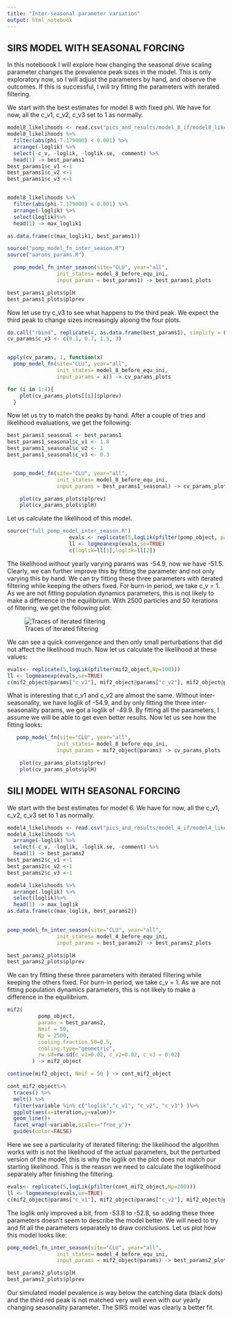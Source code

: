 ```yaml
---
title: "Inter-seasonal parameter variation"
output: html_notebook
---
```

## SIRS MODEL WITH SEASONAL FORCING ##

In this noteboook I will explore how changing the seasonal drive scaling parameter changes the prevalence peak sizes in the model. This is only exploratory now, so I will adjust the parameters by hand, and observe the outcomes. If this is successful, I will try fitting the parameters with iterated filtering.

We start with the best estimates for model 8 with fixed phi. We have for now, all the c_v1, c_v2, c_v3 set to 1 as normally. 

```r
model8_likelihoods <- read.csv("pics_and_results/model_8_if/model8_likelihoods.csv", row.names=1)
model8_likelihoods %>% 
  filter(abs(phi-7.179000) < 0.001) %>%
  arrange(-loglik) %>%
  select(-c_v, -loglik, -loglik.se, -comment) %>% 
  head(1) -> best_params1
best_params1$c_v1 <-1
best_params1$c_v2 <-1
best_params1$c_v3 <-1


model8_likelihoods %>% 
  filter(abs(phi-7.179000) < 0.001) %>%
  arrange(-loglik) %>%
  select(loglik)%>%
  head(1) -> max_loglik1

as.data.frame(c(max_loglik1, best_params1))
```
```r
source("pomp_model_fn_inter_season.R")
source("aarons_params.R")

  pomp_model_fn_inter_season(site="CLU", year="all", 
                init_states= model_8_before_equ_ini,
                input_params = best_params1) -> best_params1_plots

best_params1_plots$plH
best_params1_plots$plprev
```

Now let use try c_v3 to see what happens to the third peak. We expect the third peak to change sizes increasingly aloong the four plots. 
```r
do.call("rbind", replicate(4, as.data.frame(best_params1), simplify = FALSE)) -> cv_params
cv_params$c_v3 <- c(0.1, 0.7, 1.5, 3)


apply(cv_params, 1, function(x)
  pomp_model_fn(site="CLU", year="all", 
                init_states= model_8_before_equ_ini,
                input_params = x)) -> cv_params_plots

for (i in 1:4){
    plot(cv_params_plots[[i]]$plprev)
  }
```
  Now let us try to match the peaks by hand. After a couple of tries and likelihood evaluations, we get the following:

```r
best_params1_seasonal <- best_params1
best_params1_seasonal$c_v1 <- 1.8
best_params1_seasonal$c_v2 <- 1
best_params1_seasonal$c_v3 <- 0.3


  pomp_model_fn(site="CLU", year="all", 
                init_states= model_8_before_equ_ini,
                input_params = best_params1_seasonal) -> cv_params_plots

    plot(cv_params_plots$plprev)
    plot(cv_params_plots$plH)
```

Let us calculate the likelihood of this model. 
```r
source("full_pomp_model_inter_season.R")
                    evals <- replicate(5,logLik(pfilter(pomp_object, params = best_params1,Np=100)))
                    ll <- logmeanexp(evals,se=TRUE)
                    c(loglik=ll[1],loglik=ll[2])
```
  The likelihood without yearly varying params was -54.9, now we have -51.5. Clearly, we can further improve this by fitting the parameter and not only varying this by hand. We can try fitting these three parameters with iterated filtering while keeping the others fixed. For burn-in period, we take c_v = 1. As we are not fitting population dynamics parameters, this is not likely to make a difference in the equilibrium. With 2500 particles and 50 iterations of filtering, we get the following plot:


![Traces of iterated filtering](inter-seasonality1.png)

  We can see a quick convergence and then only small perturbations that did not affect the likelihood much. Now let us calculate the likelihood at these values: 
```r
evals<- replicate(5,logLik(pfilter(mif2_object,Np=100)))
ll <- logmeanexp(evals,se=TRUE)
c(mif2_object@params["c_v1"], mif2_object@params["c_v2"], mif2_object@params["c_v3"], loglik=ll[1],loglik=ll[2])
```
  
  What is interesting that c_v1 and c_v2 are almost the same.
  Without inter-seasonality, we have loglik of -54.9, and by only fitting the three inter-seasonality params, we got a loglik of -49.9. By fitting all the parameters, I assume we will be able to get even better results. Now let us see how the fitting looks:
```r
   pomp_model_fn(site="CLU", year="all", 
                init_states= model_8_before_equ_ini,
                input_params = mif2_object@params) -> cv_params_plots

    plot(cv_params_plots$plprev)
    plot(cv_params_plots$plH)
```
## SILI MODEL WITH SEASONAL FORCING ##
  
 We start with the best estimates for model 6. We have for now, all the c_v1, c_v2, c_v3 set to 1 as normally. 
```r
model4_likelihoods <- read.csv("pics_and_results/model_4_if/model4_likelihoods.csv", row.names=1)
model4_likelihoods %>% 
  arrange(-loglik) %>%
  select(-c_v, -loglik, -loglik.se, -comment) %>% 
  head(1) -> best_params2
best_params2$c_v1 <-1
best_params2$c_v2 <-1
best_params2$c_v3 <-1

model4_likelihoods %>% 
  arrange(-loglik) %>%
  select(loglik)%>%
  head(1) -> max_loglik
as.data.frame(c(max_loglik, best_params2))
        
```
```r
pomp_model_fn_inter_season(site="CLU", year="all", 
                init_states= model_4_before_equ_ini,
                input_params = best_params2) -> best_params2_plots

best_params2_plots$plH
best_params2_plots$plprev
```
 We can try fitting these three parameters with iterated filtering while keeping the others fixed. For burn-in period, we take c_v = 1. As we are not fitting population dynamics parameters, this is not likely to make a difference in the equilibrium. 
```r
mif2(
          pomp_object,
          params = best_params2,
          Nmif = 50,
          Np = 2500,
          cooling.fraction.50=0.5,
          cooling.type="geometric",
          rw.sd=rw.sd(c_v1=0.02, c_v2=0.02, c_v3 = 0.02)
        ) -> mif2_object

continue(mif2_object, Nmif = 50 ) -> cont_mif2_object

cont_mif2_object%>%
  traces() %>%
  melt() %>%
  filter(variable %in% c("loglik","c_v1", "c_v2", "c_v3") )%>%
  ggplot(aes(x=iteration,y=value))+
  geom_line()+
  facet_wrap(~variable,scales="free_y")+
  guides(color=FALSE) 


``` 
  Here we see a particularity of iterated filtering: the likelihood the algorithm works with is not the likelihood of the actual parameters, but the perturbed version of the model, this is why the loglik on the plot does not match our starting likelihood. This is the reason we need to calculate the loglikelihood separately after finishing the filtering.
```r
evals<- replicate(5,logLik(pfilter(cont_mif2_object,Np=200)))
ll <- logmeanexp(evals,se=TRUE)
c(mif2_object@params["c_v1"], mif2_object@params["c_v2"], mif2_object@params["c_v3"], loglik=ll[1],loglik=ll[2])
```

  The loglik only improved a bit, from -53.8 to -52.8, so adding these three parameters doesn't seem to describe the model better. We will need to try and fit all the parameters separately to draw conclusions. Let us plot how this model looks like:
```r
pomp_model_fn_inter_season(site="CLU", year="all", 
                init_states= model_4_before_equ_ini,
                input_params = mif2_object@params) -> best_params2_plots

best_params2_plots$plH
best_params2_plots$plprev
```
  Our simulated model pevalence is way below the catching data (black dots) and the third red peak is not matched very well even with our yearly changing seasonality parameter. The SIRS model was clearly a better fit.

